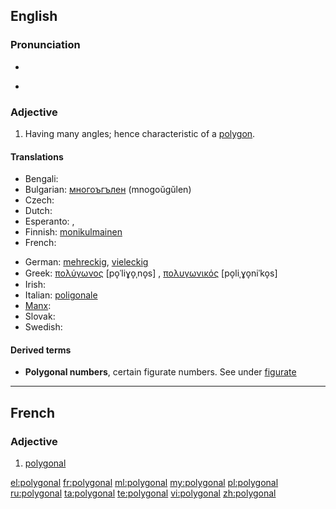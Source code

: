 ==English==

===Pronunciation===
* {{audio|en-us-polygonal.ogg|Audio (US)}}
* {{a|US}} {{X-SAMPA|/p@U.lI.g@.n@l/}}

===Adjective===
{{en-adj|-}}

# Having many angles; hence characteristic of a [[polygon]].

====Translations====
{{trans-top|Having many angles}}
* Bengali: {{t-|bn|বহুভুজাকৃতি}}
* Bulgarian: [[многоъгълен]] (mnogoŭgŭlen) {{m}}
* Czech: {{t-|cs|mnohoúhelníkový}}
* Dutch: {{t-|nl|veelhoekig}}
* Esperanto: {{t-|eo|plurangula}}, {{t-|eo|plurlatera}}
* Finnish: [[monikulmainen]]
* French: {{t+|fr|polygonal}}
{{trans-mid}}
* German: [[mehreckig]], [[vieleckig]]
* Greek: [[πολύγωνος]] [po̞ˈliɣo̞ˌno̞s] {{m}}, [[πολυγωνικός]] [po̞liˌɣo̞niˈko̞s] {{m}}
* Irish: {{t-|ga|polagánach}}
* Italian: [[poligonale]]
* [[Manx]]: {{t-|gv|yl-lhiatteeagh}}
* Slovak: {{t-|sk|mnohouholníkový}}
* Swedish: {{t-|sv|månghörnig}}
{{trans-bottom}}

====Derived terms====
* '''Polygonal numbers''', certain figurate numbers. See under [[figurate]]

----
==French==

===Adjective===
{{fr-adj|mp=polygonaux}}

# [[#English|polygonal]]

[[el:polygonal]]
[[fr:polygonal]]
[[ml:polygonal]]
[[my:polygonal]]
[[pl:polygonal]]
[[ru:polygonal]]
[[ta:polygonal]]
[[te:polygonal]]
[[vi:polygonal]]
[[zh:polygonal]]